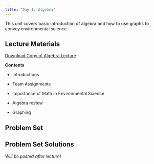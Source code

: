 ```yaml
---
title: "Day 1: Algebra"
---
```


This unit covers basic introduction of algebra and how to use graphs to convey environmental science.

## Lecture Materials

[Download Copy of Algebra Lecture](lecture-algebra.html)

**Contents**

- Introductions

- Team Assignments

- Importance of Math in Environmental Science

- Algebra review

- Graphing



## Problem Set

## Problem Set Solutions

*Will be posted after lecture!*